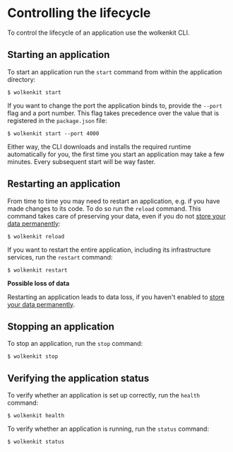 
# Controlling the lifecycle

To control the lifecycle of an application use the wolkenkit CLI.

## Starting an application

To start an application run the `start` command from within the application directory:

```shell
$ wolkenkit start
```

If you want to change the port the application binds to, provide the `--port` flag and a port number. This flag takes precedence over the value that is registered in the `package.json` file:

```shell
$ wolkenkit start --port 4000
```

Either way, the CLI downloads and installs the required runtime automatically for you, the first time you start an application may take a few minutes. Every subsequent start will be way faster.

## Restarting an application

From time to time you may need to restart an application, e.g. if you have made changes to its code. To do so run the `reload` command. This command takes care of preserving your data, even if you do not [store your data permanently](../storing-data-permanently/):

```shell
$ wolkenkit reload
```

If you want to restart the entire application, including its infrastructure services, run the `restart` command:

```shell
$ wolkenkit restart
```

<Hint type='warning'>

  **Possible loss of data**

  Restarting an application leads to data loss, if you haven't enabled to [store your data permanently](../storing-data-permanently/).

</Hint>

## Stopping an application

To stop an application, run the `stop` command:

```shell
$ wolkenkit stop
```

## Verifying the application status

To verify whether an application is set up correctly, run the `health` command:

```shell
$ wolkenkit health
```

To verify whether an application is running, run the `status` command:

```shell
$ wolkenkit status
```
